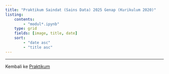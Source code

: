 ```yaml
---
title: "Praktikum Saindat (Sains Data) 2025 Genap (Kurikulum 2020)"
listing: 
    contents:
        - "modul*.ipynb"
    type: grid
    fields: [image, title, date]
    sort:
        - "date asc"
        - "title asc"
---
```

---

Kembali ke [Praktikum](../../../../praktikum.qmd)



